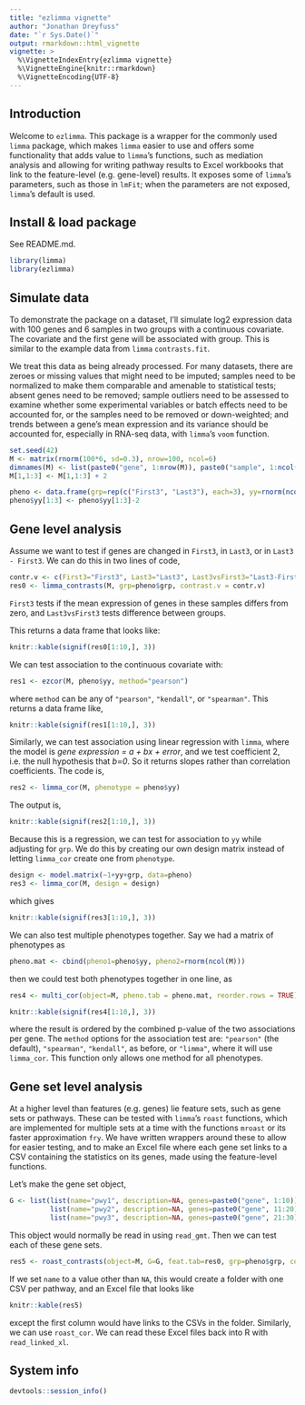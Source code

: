 ```yaml
---
title: "ezlimma vignette"
author: "Jonathan Dreyfuss"
date: "`r Sys.Date()`"
output: rmarkdown::html_vignette
vignette: >
  %\VignetteIndexEntry{ezlimma vignette}
  %\VignetteEngine{knitr::rmarkdown}
  %\VignetteEncoding{UTF-8}
---
```


## Introduction
Welcome to `ezlimma`. This package is a wrapper for the commonly used `limma` package, which makes `limma` easier to use and offers some functionality that adds value to `limma`'s functions, such as mediation analysis and allowing for writing pathway results to Excel workbooks that link to the feature-level (e.g. gene-level) results. It exposes some of `limma`'s parameters, such as those in `lmFit`; when the parameters are not exposed, `limma`'s default is used.

## Install & load package
See README.md.

```r
library(limma)
library(ezlimma)
```

## Simulate data
To demonstrate the package on a dataset, I'll simulate log2 expression data with 100 genes and 6 samples in two groups with a continuous covariate. The covariate and the first gene will be associated with group. This is similar to the example data from `limma` `contrasts.fit`.

We treat this data as being already processed. For many datasets, there are zeroes or missing values that might need to be imputed; samples need to be normalized to make them comparable and amenable to statistical tests; absent genes need to be removed; sample outliers need to be assessed to examine whether some experimental variables or batch effects need to be accounted for, or the samples need to be removed or down-weighted; and trends between a gene's mean expression and its variance should be accounted for, especially in RNA-seq data, with `limma`'s `voom` function.

```r
set.seed(42)
M <- matrix(rnorm(100*6, sd=0.3), nrow=100, ncol=6)
dimnames(M) <- list(paste0("gene", 1:nrow(M)), paste0("sample", 1:ncol(M)))
M[1,1:3] <- M[1,1:3] + 2

pheno <- data.frame(grp=rep(c("First3", "Last3"), each=3), yy=rnorm(ncol(M)), stringsAsFactors = FALSE)
pheno$yy[1:3] <- pheno$yy[1:3]-2
```

## Gene level analysis
Assume we want to test if genes are changed in `First3`, in `Last3`, or in `Last3 - First3`. We can do this in two lines of code,
```r
contr.v <- c(First3="First3", Last3="Last3", Last3vsFirst3="Last3-First3")
res0 <- limma_contrasts(M, grp=pheno$grp, contrast.v = contr.v)
```
`First3` tests if the mean expression of genes in these samples differs from zero, and `Last3vsFirst3` tests difference between groups. 

This returns a data frame that looks like:
```r
knitr::kable(signif(res0[1:10,], 3))
```

We can test association to the continuous covariate with:
```r
res1 <- ezcor(M, pheno$yy, method="pearson")
```

where `method` can be any of `"pearson"`, `"kendall"`, or `"spearman"`. This returns a data frame like,
```r
knitr::kable(signif(res1[1:10,], 3))
```

Similarly, we can test association using linear regression with `limma`, where the model is *gene expression = a + bx + error*, and we test coefficient 2, i.e. the null hypothesis that *b=0*. So it returns slopes rather than correlation coefficients. The code is,
```r
res2 <- limma_cor(M, phenotype = pheno$yy)
```

The output is,
```r
knitr::kable(signif(res2[1:10,], 3))
```

Because this is a regression, we can test for association to `yy` while adjusting for `grp`. We do this by creating our own design matrix instead of letting `limma_cor` create one from `phenotype`.
```r
design <- model.matrix(~1+yy+grp, data=pheno)
res3 <- limma_cor(M, design = design)
```

which gives
```r
knitr::kable(signif(res3[1:10,], 3))
```

We can also test multiple phenotypes together. Say we had a matrix of phenotypes as
```r
pheno.mat <- cbind(pheno1=pheno$yy, pheno2=rnorm(ncol(M)))
```

then we could test both phenotypes together in one line, as
```r
res4 <- multi_cor(object=M, pheno.tab = pheno.mat, reorder.rows = TRUE)
```

```r
knitr::kable(signif(res4[1:10,], 3))
```

where the result is ordered by the combined p-value of the two associations per gene. The `method` options for the association test are: `"pearson"` (the default), `"spearman"`, `"kendall"`, as before, or `"limma"`, where it will use `limma_cor`. This function only allows one method for all phenotypes.

## Gene set level analysis
At a higher level than features (e.g. genes) lie feature sets, such as gene sets or pathways. These can be tested with `limma`'s `roast` functions, which are implemented for multiple sets at a time with the functions `mroast` or its faster approximation `fry`. We have written wrappers around these to allow for easier testing, and to make an Excel file where each gene set links to a CSV containing the statistics on its genes, made using the feature-level functions.

Let's make the gene set object,
```r
G <- list(list(name="pwy1", description=NA, genes=paste0("gene", 1:10)),
          list(name="pwy2", description=NA, genes=paste0("gene", 11:20)),
          list(name="pwy3", description=NA, genes=paste0("gene", 21:30)))
```

This object would normally be read in using `read_gmt`. Then we can test each of these gene sets.
```r
res5 <- roast_contrasts(object=M, G=G, feat.tab=res0, grp=pheno$grp, contrast.v = contr.v, fun="fry", name=NA)
```

If we set `name` to a value other than `NA`, this would create a folder with one CSV per pathway, and an Excel file that looks like
```r
knitr::kable(res5)
```

except the first column would have links to the CSVs in the folder. Similarly, we can use `roast_cor`. We can read these Excel files back into R with `read_linked_xl`.

## System info
```r
devtools::session_info()
```